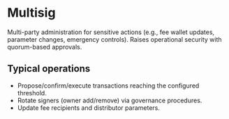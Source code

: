 
# Multisig

Multi-party administration for sensitive actions (e.g., fee wallet updates, parameter changes, emergency controls). Raises operational security with quorum-based approvals.

<ABIViewer file="multiSigABI.json" title="Interface" />

## Typical operations
- Propose/confirm/execute transactions reaching the configured threshold.
- Rotate signers (owner add/remove) via governance procedures.
- Update fee recipients and distributor parameters.
